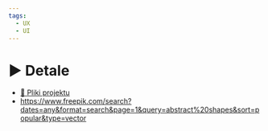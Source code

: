 ```yaml
---
tags:
  - UX
  - UI
---
```



# ▶️ Detale

<VimeoPlayer videoId="643220172" />

- [💾 Pliki projektu](/download/courses/web-design/oncery-figma.zip)
- https://www.freepik.com/search?dates=any&format=search&page=1&query=abstract%20shapes&sort=popular&type=vector
